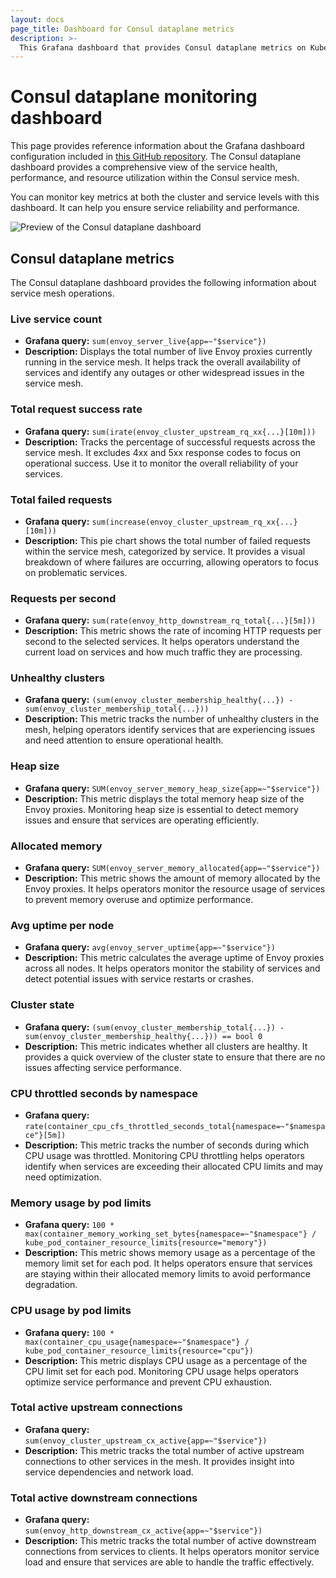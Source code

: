 ```yaml
---
layout: docs
page_title: Dashboard for Consul dataplane metrics
description: >-
  This Grafana dashboard that provides Consul dataplane metrics on Kubernetes deployments. Learn about the Grafana queries that produce the metrics and visualizations in this dashboard.
---
```


# Consul dataplane monitoring dashboard

This page provides reference information about the Grafana dashboard configuration included in [this GitHub repository](https://github.com/YasminLorinKaygalak/GrafanaDemo/tree/main). The Consul dataplane dashboard provides a comprehensive view of the service health, performance, and resource utilization within the Consul service mesh. 

You can monitor key metrics at both the cluster and service levels with this dashboard. It can help you ensure service reliability and performance.

![Preview of the Consul dataplane dashboard](../../../../public/img/grafana/consul-dataplane-dashboard.png)

## Consul dataplane metrics

The Consul dataplane dashboard provides the following information about service mesh operations.

### Live service count

- **Grafana query:** `sum(envoy_server_live{app=~"$service"})`
- **Description:** Displays the total number of live Envoy proxies currently running in the service mesh. It helps track the overall availability of services and identify any outages or other widespread issues in the service mesh.

### Total request success rate

- **Grafana query:** `sum(irate(envoy_cluster_upstream_rq_xx{...}[10m]))`
- **Description:** Tracks the percentage of successful requests across the service mesh. It excludes 4xx and 5xx response codes to focus on operational success. Use it to monitor the overall reliability of your services.

### Total failed requests

- **Grafana query:** `sum(increase(envoy_cluster_upstream_rq_xx{...}[10m]))`
- **Description:** This pie chart shows the total number of failed requests within the service mesh, categorized by service. It provides a visual breakdown of where failures are occurring, allowing operators to focus on problematic services.

### Requests per second

- **Grafana query:** `sum(rate(envoy_http_downstream_rq_total{...}[5m]))`
- **Description:** This metric shows the rate of incoming HTTP requests per second to the selected services. It helps operators understand the current load on services and how much traffic they are processing.

### Unhealthy clusters

- **Grafana query:** `(sum(envoy_cluster_membership_healthy{...}) - sum(envoy_cluster_membership_total{...}))`
- **Description:** This metric tracks the number of unhealthy clusters in the mesh, helping operators identify services that are experiencing issues and need attention to ensure operational health.

### Heap size

- **Grafana query:** `SUM(envoy_server_memory_heap_size{app=~"$service"})`
- **Description:** This metric displays the total memory heap size of the Envoy proxies. Monitoring heap size is essential to detect memory issues and ensure that services are operating efficiently.

### Allocated memory

- **Grafana query:** `SUM(envoy_server_memory_allocated{app=~"$service"})`
- **Description:** This metric shows the amount of memory allocated by the Envoy proxies. It helps operators monitor the resource usage of services to prevent memory overuse and optimize performance.

### Avg uptime per node

- **Grafana query:** `avg(envoy_server_uptime{app=~"$service"})`
- **Description:** This metric calculates the average uptime of Envoy proxies across all nodes. It helps operators monitor the stability of services and detect potential issues with service restarts or crashes.

### Cluster state

- **Grafana query:** `(sum(envoy_cluster_membership_total{...}) - sum(envoy_cluster_membership_healthy{...})) == bool 0`
- **Description:** This metric indicates whether all clusters are healthy. It provides a quick overview of the cluster state to ensure that there are no issues affecting service performance.

### CPU throttled seconds by namespace

- **Grafana query:** `rate(container_cpu_cfs_throttled_seconds_total{namespace=~"$namespace"}[5m])`
- **Description:** This metric tracks the number of seconds during which CPU usage was throttled. Monitoring CPU throttling helps operators identify when services are exceeding their allocated CPU limits and may need optimization.

### Memory usage by pod limits

- **Grafana query:** `100 * max(container_memory_working_set_bytes{namespace=~"$namespace"}
 / kube_pod_container_resource_limits{resource="memory"})`
- **Description:** This metric shows memory usage as a percentage of the memory limit set for each pod. It helps operators ensure that services are staying within their allocated memory limits to avoid performance degradation.

### CPU usage by pod limits

- **Grafana query:** `100 * max(container_cpu_usage{namespace=~"$namespace"} / kube_pod_container_resource_limits{resource="cpu"})`
- **Description:** This metric displays CPU usage as a percentage of the CPU limit set for each pod. Monitoring CPU usage helps operators optimize service performance and prevent CPU exhaustion.

### Total active upstream connections

- **Grafana query:** `sum(envoy_cluster_upstream_cx_active{app=~"$service"})`
- **Description:** This metric tracks the total number of active upstream connections to other services in the mesh. It provides insight into service dependencies and network load.

### Total active downstream connections

- **Grafana query:** `sum(envoy_http_downstream_cx_active{app=~"$service"})`
- **Description:** This metric tracks the total number of active downstream connections from services to clients. It helps operators monitor service load and ensure that services are able to handle the traffic effectively.


